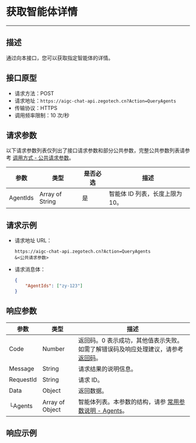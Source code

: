 # 获取智能体详情
---

##  描述

通过向本接口，您可以获取指定智能体的详情。

## 接口原型

- 请求方法：POST
- 请求地址：`https://aigc-chat-api.zegotech.cn?Action=QueryAgents`
- 传输协议：HTTPS
- 调用频率限制：10 次/秒

## 请求参数

以下请求参数列表仅列出了接口请求参数和部分公共参数，完整公共参数列表请参考 [调用方式 - 公共请求参数](./../Accessing%20Server%20APIs.mdx#公共请求参数)。

| 参数               | 类型   | 是否必选 | 描述             |
|------------------|------|------|-------------------------|
| AgentIds          | Array of String | 是    | 智能体 ID 列表，长度上限为 10。 |

## 请求示例

- 请求地址 URL：

    ```https
    https://aigc-chat-api.zegotech.cn?Action=QueryAgents
    &<公共请求参数>
    ```

- 请求消息体：

    ```json
    {
        "AgentIds": ["zy-123"]
    }

## 响应参数

| 参数 | 类型 | 描述 |
|------|------|------|
| Code | Number | 返回码。0 表示成功，其他值表示失败。如需了解错误码及响应处理建议，请参考 [返回码](./../Return%20codes.mdx)。 |
| Message | String | 请求结果的说明信息。 |
| RequestId | String | 请求 ID。 |
| Data | Object | 返回数据。 |
| └Agents | Array of Object | 智能体列表。本参数的结构，请参 [常用参数说明 - Agents](./../Common%20Parameter%20Description.mdx#agents)。

## 响应示例

```json

```